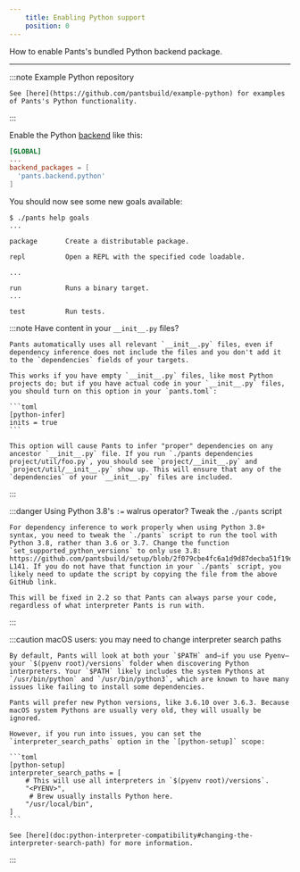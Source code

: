 ```yaml
---
    title: Enabling Python support
    position: 0
---
```



How to enable Pants's bundled Python backend package.

---


:::note Example Python repository

    See [here](https://github.com/pantsbuild/example-python) for examples of Pants's Python functionality.

:::

Enable the Python [backend](doc:backends) like this:
```toml title="pants.toml"
[GLOBAL]
...
backend_packages = [
  'pants.backend.python'
]
```

You should now see some new goals available:
```text title="Shell"
$ ./pants help goals
...

package       Create a distributable package.

repl          Open a REPL with the specified code loadable.

...

run           Runs a binary target.
...

test          Run tests.
```



:::note Have content in your `__init__.py` files?

    Pants automatically uses all relevant `__init__.py` files, even if dependency inference does not include the files and you don't add it to the `dependencies` fields of your targets.
    
    This works if you have empty `__init__.py` files, like most Python projects do; but if you have actual code in your `__init__.py` files, you should turn on this option in your `pants.toml`:
    
    ```toml
    [python-infer]
    inits = true
    ```
    
    This option will cause Pants to infer "proper" dependencies on any ancestor `__init__.py` file. If you run `./pants dependencies project/util/foo.py`, you should see `project/__init__.py` and `project/util/__init__.py` show up. This will ensure that any of the `dependencies` of your `__init__.py` files are included.

:::



:::danger Using Python 3.8's `:=` walrus operator? Tweak the `./pants` script

    For dependency inference to work properly when using Python 3.8+ syntax, you need to tweak the `./pants` script to run the tool with Python 3.8, rather than 3.6 or 3.7. Change the function `set_supported_python_versions` to only use 3.8: https://github.com/pantsbuild/setup/blob/2f079cbe4fc6a1d9d87decba51f19d7689aee69e/pants#L135-L141. If you do not have that function in your `./pants` script, you likely need to update the script by copying the file from the above GitHub link.
    
    This will be fixed in 2.2 so that Pants can always parse your code, regardless of what interpreter Pants is run with.

:::



:::caution macOS users: you may need to change interpreter search paths

    By default, Pants will look at both your `$PATH` and—if you use Pyenv—your `$(pyenv root)/versions` folder when discovering Python interpreters. Your `$PATH` likely includes the system Pythons at `/usr/bin/python` and `/usr/bin/python3`, which are known to have many issues like failing to install some dependencies.
    
    Pants will prefer new Python versions, like 3.6.10 over 3.6.3. Because macOS system Pythons are usually very old, they will usually be ignored.
    
    However, if you run into issues, you can set the `interpreter_search_paths` option in the `[python-setup]` scope:
    
    ```toml
    [python-setup]
    interpreter_search_paths = [
        # This will use all interpreters in `$(pyenv root)/versions`.
        "<PYENV>",
         # Brew usually installs Python here. 
        "/usr/local/bin",
    ]
    ```
    
    See [here](doc:python-interpreter-compatibility#changing-the-interpreter-search-path) for more information.

:::